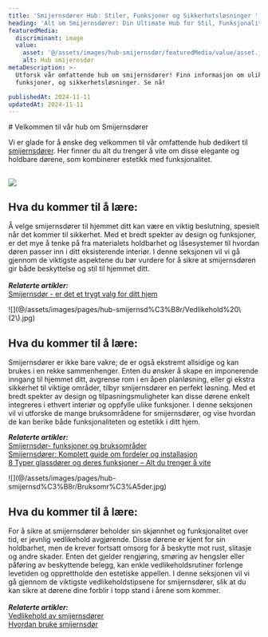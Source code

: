 ```yaml
---
title: 'Smijernsdører Hub: Stiler, Funksjoner og Sikkerhetsløsninger '
heading: 'Alt om Smijernsdører: Din Ultimate Hub for Stil, Funksjonalitet og Sikkerhet'
featuredMedia:
  discriminant: image
  value:
    asset: '@/assets/images/hub-smijernsdør/featuredMedia/value/asset.jpeg'
    alt: Hub smijernsdør
metaDescription: >-
  Utforsk vår omfattende hub om smijernsdører! Finn informasjon om ulike stiler,
  funksjoner, og sikkerhetsløsninger. Se nå!

publishedAt: 2024-11-11
updatedAt: 2024-11-11
---
```


<Container crop="boxed">
  # Velkommen til vår hub om Smijernsdører

Vi er glade for å ønske deg velkommen til vår omfattende hub dedikert til [smijernsdører](https://www.glass.no/smijernsdor). Her finner du alt du trenger å vite om disse elegante og holdbare dørene, som kombinerer estetikk med funksjonalitet.

## ![](<@/assets/images/pages/hub-smijernsd%C3%B8r/Sikkerhet%20(2).jpg>)

## Hva du kommer til å lære:&#x20;

Å velge smijernsdører til hjemmet ditt kan være en viktig beslutning, spesielt når det kommer til sikkerhet. Med et bredt spekter av design og funksjoner, er det mye å tenke på fra materialets holdbarhet og låsesystemer til hvordan døren passer inn i ditt eksisterende interiør. I denne seksjonen vil vi gå gjennom de viktigste aspektene du bør vurdere for å sikre at smijernsdøren gir både beskyttelse og stil til hjemmet ditt.\
 \
 **_Relaterte artikler:_**\
 [Smijernsdør - er det et trygt valg for ditt hjem](https://www.glass.no/smijernsdor-er-det-et-trygt-valg-for-ditt-hjem)

</Container>

<Container crop="boxed">
  ![](@/assets/images/pages/hub-smijernsd%C3%B8r/Vedlikehold%20\(2\).jpg)

## Hva du kommer til å lære:

&#x20;Smijernsdører er ikke bare vakre; de er også ekstremt allsidige og kan brukes i en rekke sammenhenger. Enten du ønsker å skape en imponerende inngang til hjemmet ditt, avgrense rom i en åpen planløsning, eller gi ekstra sikkerhet til viktige områder, tilbyr smijernsdører en perfekt løsning. Med et bredt spekter av design og tilpasningsmuligheter kan disse dørene enkelt integreres i ethvert interiør og oppfylle ulike funksjoner. I denne seksjonen vil vi utforske de mange bruksområdene for smijernsdører, og vise hvordan de kan berike både funksjonaliteten og estetikk i ditt hjem.

**_Relaterte artikler:_**\
 [Smijernsdør- funksjoner og bruksområder](https://www.glass.no/smijernsdorer-funksjoner-og-bruksomrader)\
 [Smijernsdører: Komplett guide om fordeler og installasjon](https://www.glass.no/smijernsdorer-komplett-guide-om-fordeler-og-installasjon)\
 [8 Typer glassdører og deres funksjoner – Alt du trenger å vite](https://www.glass.no/8-typer-glassdorer-og-deres-funksjoner-alt-du-trenger-a-vite)

</Container>

<Container crop="boxed">
  ![](@/assets/images/pages/hub-smijernsd%C3%B8r/Bruksomr%C3%A5der.jpg)

## Hva du kommer til å lære:

For å sikre at smijernsdører beholder sin skjønnhet og funksjonalitet over tid, er jevnlig vedlikehold avgjørende. Disse dørene er kjent for sin holdbarhet, men de krever fortsatt omsorg for å beskytte mot rust, slitasje og andre skader. Enten det gjelder rengjøring, smøring av hengsler eller påføring av beskyttende belegg, kan enkle vedlikeholdsrutiner forlenge levetiden og opprettholde den estetiske appellen. I denne seksjonen vil vi gå gjennom de viktigste vedlikeholdstipsene for smijernsdører, slik at du kan sikre at dørene dine forblir i topp stand i årene som kommer.\
 \
 **_Relaterte artikler:_**\
 [Vedlikehold av smijernsdører](https://www.glass.no/vedlikehold-av-smijernsdorer-slik-gjor-du-det)\
 [Hvordan bruke smijernsdør](https://www.glass.no/hvordan-bruke-smijernsd%C3%B8rer-10-tips/)

</Container>

